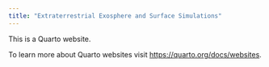 ```yaml
---
title: "Extraterrestrial Exosphere and Surface Simulations"
---
```


This is a Quarto website.

To learn more about Quarto websites visit <https://quarto.org/docs/websites>.

::: {#refs}
:::